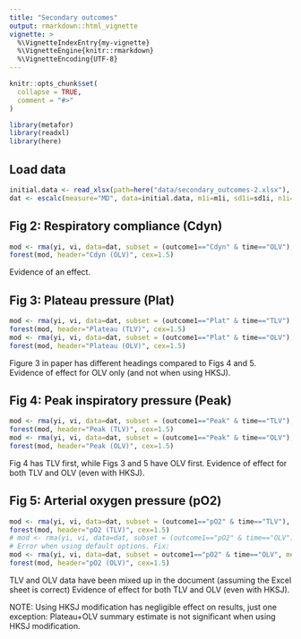 ```yaml
---
title: "Secondary outcomes"
output: rmarkdown::html_vignette
vignette: >
  %\VignetteIndexEntry{my-vignette}
  %\VignetteEngine{knitr::rmarkdown}
  %\VignetteEncoding{UTF-8}
---
```


```r
knitr::opts_chunk$set(
  collapse = TRUE,
  comment = "#>"
)
```

```r
library(metafor)
library(readxl)
library(here)
```

## Load data
```r
initial.data <- read_xlsx(path=here("data/secondary_outcomes-2.xlsx"), range="A1:M48", col_names=TRUE)
dat <- escalc(measure="MD", data=initial.data, m1i=m1i, sd1i=sd1i, n1i=n1i, m2i=m2i, sd2i=sd2i, n2i=n2i, slab=study)
```


## Fig 2: Respiratory compliance (Cdyn)
```r
mod <- rma(yi, vi, data=dat, subset = (outcome1=="Cdyn" & time=="OLV"), method="PM")
forest(mod, header="Cdyn (OLV)", cex=1.5)
```

Evidence of an effect.

## Fig 3: Plateau pressure (Plat)
```r
mod <- rma(yi, vi, data=dat, subset = (outcome1=="Plat" & time=="TLV"), method="PM")
forest(mod, header="Plateau (TLV)", cex=1.5)
mod <- rma(yi, vi, data=dat, subset = (outcome1=="Plat" & time=="OLV"), method="PM")
forest(mod, header="Plateau (OLV)", cex=1.5)
```

Figure 3 in paper has different headings compared to Figs 4 and 5.
Evidence of effect for OLV only (and not when using HKSJ).

## Fig 4: Peak inspiratory pressure (Peak)
```r
mod <- rma(yi, vi, data=dat, subset = (outcome1=="Peak" & time=="TLV"), method="PM")
forest(mod, header="Peak (TLV)", cex=1.5)
mod <- rma(yi, vi, data=dat, subset = (outcome1=="Peak" & time=="OLV"), method="PM")
forest(mod, header="Peak (OLV)", cex=1.5)
```
Fig 4 has TLV first, while Figs 3 and 5 have OLV first.
Evidence of effect for both TLV and OLV (even with HKSJ).

## Fig 5: Arterial oxygen pressure (pO2)
```r
mod <- rma(yi, vi, data=dat, subset = (outcome1=="pO2" & time=="TLV"), method="PM")
forest(mod, header="pO2 (TLV)", cex=1.5)
# mod <- rma(yi, vi, data=dat, subset = (outcome1=="pO2" & time=="OLV"), method="PM")
# Error when using default options. Fix:
mod <- rma(yi, vi, data=dat, subset = outcome1=="pO2" & time=="OLV", method="PM", control=list(tau2.max=1000))
forest(mod, header="pO2 (OLV)", cex=1.5)
```
TLV and OLV data have been mixed up in the document (assuming the Excel sheet is correct)
Evidence of effect for both TLV and OLV (even with HKSJ).

NOTE: Using HKSJ modification has negligible effect on results, just one exception: Plateau+OLV summary estimate is not significant when using HKSJ modification.
